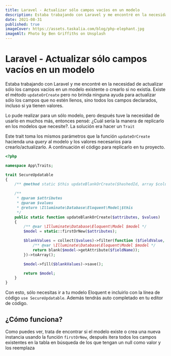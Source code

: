 ```yaml
---
title: Laravel - Actualizar sólo campos vacíos en un modelo
description: Estaba trabajando con Laravel y me encontré en la necesidad de actualizar sólo los campos vacíos en un modelo existente o crearlo si no existía. Existe el método updateOrCreate pero no brinda ninguna ayuda para actualizar sólo los campos que no estén llenos, sino todos los campos declarados, incluso si ya tienen valores.
date: 2021-08-31
published: true
imageCover: https://assets.taskalia.com/blog/php-elephant.jpg
imageAlt: Photo by Ben Griffiths on Unsplash
---
```


# Laravel - Actualizar sólo campos vacíos en un modelo

Estaba trabajando con Laravel y me encontré en la necesidad de actualizar sólo los campos vacíos en un modelo existente o crearlo si no existía. Existe el método `updateOrCreate` pero no brinda ninguna ayuda para actualizar sólo los campos que no estén llenos, sino todos los campos declarados, incluso si ya tienen valores.

Lo pude realizar para un sólo modelo, pero después tuve la necesidad de usarlo en muchos más, entonces pensé: ¿Cuál sería la manera de replicarlo en los modelos que necesite?. La solución era hacer un `Trait`

Este trait toma los mismos parámetros que la función `updateOrCreate` hacienda una _query_ al modelo y los valores necesarios para crearlo/actualizarlo. A continuación el código para replicarlo en tu proyecto.

```php
<?php

namespace App\Traits;

trait SecureUpdatable
{
    /** @method static $this updateBlankOrCreate($hashedId, array $columns = []) */

    /**
     * @param $attributes
     * @param $values
     * @return \Illuminate\Database\Eloquent\Model|$this
     */
    public static function updateBlankOrCreate($attributes, $values)
    {
        /** @var \Illuminate\Database\Eloquent\Model $model */
        $model = static::firstOrNew($attributes);

        $blankValues = collect($values)->filter(function ($fieldValue, $fieldName) use ($model) {
            /** @var \Illuminate\Database\Eloquent\Model $model */
            return blank($model->getAttribute($fieldName));
        })->toArray();

        $model->fill($blankValues)->save();

        return $model;
    }
}
```

Con esto, sólo necesitas ir a tu modelo Eloquent e incluirlo con la línea de código `use SecureUpdatable`. Además tendrás auto completado en tu editor de código.

## ¿Cómo funciona?

Como puedes ver, trata de encontrar si el modelo existe o crea una nueva instancia usando la función `firstOrNew`, después itera todos los campos existentes en la tabla en búsqueda de los que tengan un null como valor y los reemplaza
